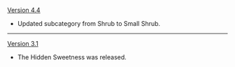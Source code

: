 {{Change History/Header}}
[[Version 4.4]]
* Updated subcategory from Shrub to Small Shrub.
----
[[Version 3.1]]
* The Hidden Sweetness was released.